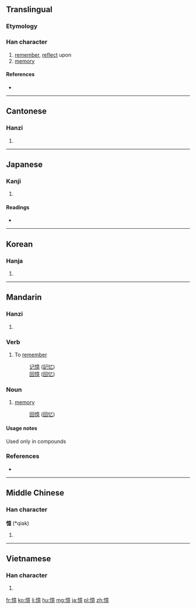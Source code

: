 {{also|忆}}
==Translingual==

===Etymology===
{{Han compound|心|意|c1=s|c2=p|t1=heart|t2=thought|ls=psc}}

===Han character===
{{Han char|rn=61|rad=心|as=13|sn=16|four=9003<sub>6</sub>|canj=心卜廿心 (PYTP)|ids=⿰[[忄]][[意]]}}

# [[remember]], [[reflect]] upon
# [[memory]]

====References====
* {{Han ref|kx=0404.330|dkj=11295|dj=0744.270|hdz=42362.130|uh=61B6|ud=25014|bh=BED0|bd=48848}}

----

==Cantonese==

===Hanzi===
{{yue-hanzi|jyut=jik1|y=yik1|sim=忆}}

# {{defn|lang=yue|sort=心13}}

----

==Japanese==

===Kanji===
{{ja-kanji|grade=c|rs=心13}}

# {{to think, to consider, to believe|lang=ja|sort=心13}}

====Readings====
* {{ja-readings|goon=[[おく]] (oku)|kanon=[[よく]] (yoku)|kun=[[おもう]] (omou)}}

----

==Korean==

===Hanja===
{{ko-hanja|hangeul=억|eumhun=|rv=eok|mr=ŏk|y=ek}}

# {{defn|lang=ko|sort=心13}}

----

==Mandarin==

===Hanzi===
{{cmn-hanzi|sim=忆|pin=[[yì]] ([[yi4]])|wg=i<sup>4</sup>}}

# {{defn|lang=cmn|sort=心13}}

===Verb===
{{cmn-verb|t|sim=忆|pin=yì|pint=yi4|sort=心13}}

# To [[remember]]
#: [[记憶]] ([[記忆]])
#: [[回憶]] ([[回忆]])

===Noun===
{{cmn-noun|t|sim=忆|pin=yì|pint=yi4|sort=心13}}

# [[memory]]
#: [[回憶]] ([[回忆]])

====Usage notes====
Used only in compounds

===References===
* {{cite web
| url = http://www.mdbg.net/chindict/chindict.php?page=worddict&wdrst=0&wdqb=憶
| title = 憶
| work = MDBG English to Chinese dictionary ( Based on CC-CEDICT )
| language = Mandarin/English
| accessdate = 2014-02-14}}

----

==Middle Chinese==

===Han character===
'''憶''' (*qiək)<!--asterisk indicates that this is a reconstructed pronunciation-->
# {{defn|lang=ltc|sort=心13}}

----

==Vietnamese==

===Han character===
{{vi-hantu|ức|rs=心13}}

# {{defn|vi}}

[[fr:憶]]
[[ko:憶]]
[[li:憶]]
[[hu:憶]]
[[mg:憶]]
[[ja:憶]]
[[pl:憶]]
[[zh:憶]]
